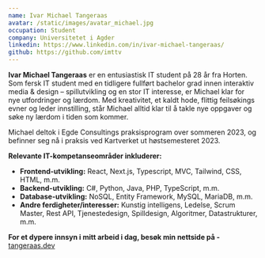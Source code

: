 ```yaml
---
name: Ivar Michael Tangeraas
avatar: /static/images/avatar_michael.jpg
occupation: Student
company: Universitetet i Agder
linkedin: https://www.linkedin.com/in/ivar-michael-tangeraas/
github: https://github.com/imttv
---
```


**Ivar Michael Tangeraas** er en entusiastisk IT student på 28 år fra Horten. Som fersk IT student med en tidligere fullført bachelor grad innen interaktiv media & design – spillutvikling og en stor IT interesse, er Michael klar for nye utfordringer og lærdom. Med kreativitet, et kaldt hode, flittig feilsøkings evner og leder innstilling, står Michael alltid klar til å takle nye oppgaver og søke ny lærdom i tiden som kommer.

Michael deltok i Egde Consultings praksisprogram over sommeren 2023, og befinner seg nå i praksis ved Kartverket ut høstsemesteret 2023.

**Relevante IT-kompetanseområder inkluderer:**

- **Frontend-utvikling:** React, Next.js, Typescript, MVC, Tailwind, CSS, HTML, m.m.
- **Backend-utvikling:** C#, Python, Java, PHP, TypeScript, m.m.
- **Database-utvikling:** NoSQL, Entity Framework, MySQL, MariaDB, m.m.
- **Andre ferdigheter/interesser:** Kunstig intelligens, Ledelse, Scrum Master, Rest API, Tjenestedesign, Spilldesign, Algoritmer, Datastrukturer, m.m.

**For et dypere innsyn i mitt arbeid i dag, besøk min nettside på -** [tangeraas.dev](https://www.tangeraas.dev/)
